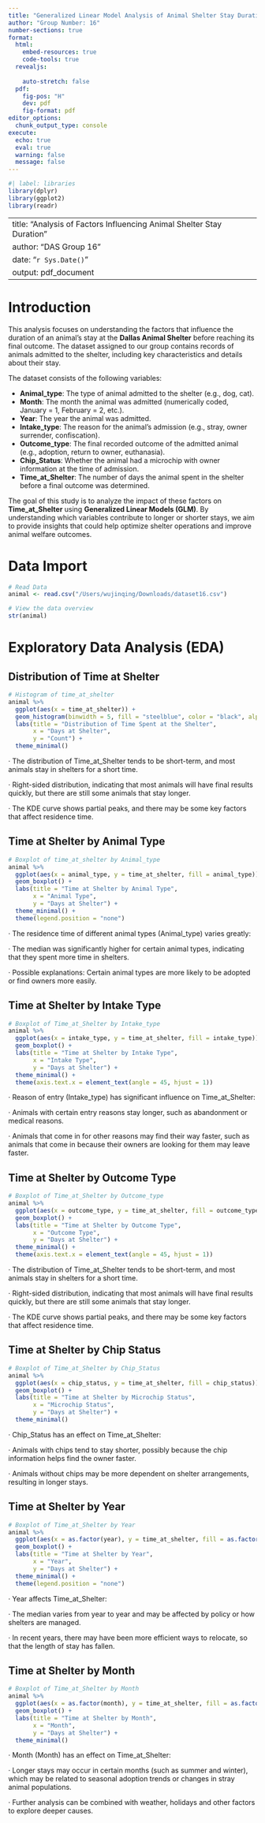 ```yaml
---
title: "Generalized Linear Model Analysis of Animal Shelter Stay Duration"
author: "Group Number: 16"
number-sections: true
format: 
  html:
    embed-resources: true
    code-tools: true
  revealjs:
    
    auto-stretch: false
  pdf: 
    fig-pos: "H"
    dev: pdf  
    fig-format: pdf
editor_options: 
  chunk_output_type: console
execute:
  echo: true
  eval: true
  warning: false
  message: false
---
```


```r
#| label: libraries
library(dplyr)
library(ggplot2)
library(readr)
```

---
title: "Analysis of Factors Influencing Animal Shelter Stay Duration"
author: "DAS Group 16"
date: "`r Sys.Date()`"
output: pdf_document
---

# Introduction

This analysis focuses on understanding the factors that influence the duration of an animal's stay at the **Dallas Animal Shelter** before reaching its final outcome. The dataset assigned to our group contains records of animals admitted to the shelter, including key characteristics and details about their stay.

The dataset consists of the following variables:

-   **Animal_type**: The type of animal admitted to the shelter (e.g., dog, cat).
-   **Month**: The month the animal was admitted (numerically coded, January = 1, February = 2, etc.).
-   **Year**: The year the animal was admitted.
-   **Intake_type**: The reason for the animal's admission (e.g., stray, owner surrender, confiscation).
-   **Outcome_type**: The final recorded outcome of the admitted animal (e.g., adoption, return to owner, euthanasia).
-   **Chip_Status**: Whether the animal had a microchip with owner information at the time of admission.
-   **Time_at_Shelter**: The number of days the animal spent in the shelter before a final outcome was determined.

The goal of this study is to analyze the impact of these factors on **Time_at_Shelter** using **Generalized Linear Models (GLM)**. By understanding which variables contribute to longer or shorter stays, we aim to provide insights that could help optimize shelter operations and improve animal welfare outcomes.

# Data Import

```r

# Read Data
animal <- read.csv("/Users/wujinqing/Downloads/dataset16.csv")

# View the data overview
str(animal)
```

# Exploratory Data Analysis (EDA)

## Distribution of Time at Shelter

```r
# Histogram of time_at_shelter
animal %>%
  ggplot(aes(x = time_at_shelter)) +
  geom_histogram(binwidth = 5, fill = "steelblue", color = "black", alpha = 0.7) +
  labs(title = "Distribution of Time Spent at the Shelter",
       x = "Days at Shelter",
       y = "Count") +
  theme_minimal()
```

· The distribution of Time_at_Shelter tends to be short-term, and most animals stay in shelters for a short time.

· Right-sided distribution, indicating that most animals will have final results quickly, but there are still some animals that stay longer.

· The KDE curve shows partial peaks, and there may be some key factors that affect residence time.

## Time at Shelter by Animal Type

```r
# Boxplot of time_at_shelter by Animal_type
animal %>%
  ggplot(aes(x = animal_type, y = time_at_shelter, fill = animal_type)) +
  geom_boxplot() +
  labs(title = "Time at Shelter by Animal Type",
       x = "Animal Type",
       y = "Days at Shelter") +
  theme_minimal() +
  theme(legend.position = "none")
```

· The residence time of different animal types (Animal_type) varies greatly:

· The median was significantly higher for certain animal types, indicating that they spent more time in shelters.

· Possible explanations: Certain animal types are more likely to be adopted or find owners more easily.

## Time at Shelter by Intake Type

```r
# Boxplot of Time_at_Shelter by Intake_type
animal %>%
  ggplot(aes(x = intake_type, y = time_at_shelter, fill = intake_type)) +
  geom_boxplot() +
  labs(title = "Time at Shelter by Intake Type",
       x = "Intake Type",
       y = "Days at Shelter") +
  theme_minimal() +
  theme(axis.text.x = element_text(angle = 45, hjust = 1))
```

· Reason of entry (Intake_type) has significant influence on Time_at_Shelter:

· Animals with certain entry reasons stay longer, such as abandonment or medical reasons.

· Animals that come in for other reasons may find their way faster, such as animals that come in because their owners are looking for them may leave faster.

## Time at Shelter by Outcome Type

```r
# Boxplot of Time_at_Shelter by Outcome_type
animal %>%
  ggplot(aes(x = outcome_type, y = time_at_shelter, fill = outcome_type)) +
  geom_boxplot() +
  labs(title = "Time at Shelter by Outcome Type",
       x = "Outcome Type",
       y = "Days at Shelter") +
  theme_minimal() +
  theme(axis.text.x = element_text(angle = 45, hjust = 1))
```

· The distribution of Time_at_Shelter tends to be short-term, and most animals stay in shelters for a short time.

· Right-sided distribution, indicating that most animals will have final results quickly, but there are still some animals that stay longer.

· The KDE curve shows partial peaks, and there may be some key factors that affect residence time.

## Time at Shelter by Chip Status

```r
# Boxplot of Time_at_Shelter by Chip_Status
animal %>%
  ggplot(aes(x = chip_status, y = time_at_shelter, fill = chip_status)) +
  geom_boxplot() +
  labs(title = "Time at Shelter by Microchip Status",
       x = "Microchip Status",
       y = "Days at Shelter") +
  theme_minimal()
```

· Chip_Status has an effect on Time_at_Shelter:

· Animals with chips tend to stay shorter, possibly because the chip information helps find the owner faster.

· Animals without chips may be more dependent on shelter arrangements, resulting in longer stays.

## Time at Shelter by Year

```r
# Boxplot of Time_at_Shelter by Year
animal %>%
  ggplot(aes(x = as.factor(year), y = time_at_shelter, fill = as.factor(year))) +
  geom_boxplot() +
  labs(title = "Time at Shelter by Year",
       x = "Year",
       y = "Days at Shelter") +
  theme_minimal() +
  theme(legend.position = "none")
```

· Year affects Time_at_Shelter:

· The median varies from year to year and may be affected by policy or how shelters are managed.

· In recent years, there may have been more efficient ways to relocate, so that the length of stay has fallen.

## Time at Shelter by Month

```r
# Boxplot of Time_at_Shelter by Month
animal %>%
  ggplot(aes(x = as.factor(month), y = time_at_shelter, fill = as.factor(month))) +
  geom_boxplot() +
  labs(title = "Time at Shelter by Month",
       x = "Month",
       y = "Days at Shelter") +
  theme_minimal()
```

· Month (Month) has an effect on Time_at_Shelter:

· Longer stays may occur in certain months (such as summer and winter), which may be related to seasonal adoption trends or changes in stray animal populations.

· Further analysis can be combined with weather, holidays and other factors to explore deeper causes.
